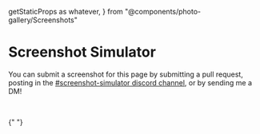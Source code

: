   getStaticProps as whatever,
} from "@components/photo-gallery/Screenshots"


# Screenshot Simulator

You can submit a screenshot for this page by submitting a pull request, posting in the [#screenshot-simulator discord channel](https://discord.com/channels/900742295710728282/1021884765613326376), or by sending me a DM!

<br />

<Screenshots />{" "}
